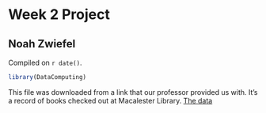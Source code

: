# Week 2 Project

## Noah Zwiefel

<!-- leave this material as is -->
Compiled on `r date()`.

```r
library(DataComputing)
```
<!-- put your content after this line -->

This file was downloaded from a link that our professor provided us with. It's a record of books checked out at Macalester Library. [The data](http://tiny.cc/dcf/Library-small.rda)


